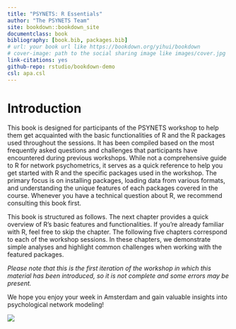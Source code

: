 ```yaml
--- 
title: "PSYNETS: R Essentials"
author: "The PSYNETS Team"
site: bookdown::bookdown_site
documentclass: book
bibliography: [book.bib, packages.bib]
# url: your book url like https://bookdown.org/yihui/bookdown
# cover-image: path to the social sharing image like images/cover.jpg
link-citations: yes
github-repo: rstudio/bookdown-demo
csl: apa.csl
---
```



# Introduction

This book is designed for participants of the PSYNETS workshop to help them get acquainted with the basic functionalities of R and the R packages used throughout the sessions. It has been compiled based on the most frequently asked questions and challenges that participants have encountered during previous workshops. While not a comprehensive guide to R for network psychometrics, it serves as a quick reference to help you get started with R and the specific packages used in the workshop. The primary focus is on installing packages, loading data from various formats, and understanding the unique features of each packages covered in the course. Whenever you have a technical question about R, we recommend consulting this book first. 

This book is structured as follows. The next chapter provides a quick overview of R's basic features and functionalities. If you’re already familiar with R, feel free to skip the chapter. The following five chapters correspond to each of the workshop sessions. In these chapters, we demonstrate simple analyses and highlight common challenges when working with the featured packages.

*Please note that this is the first iteration of the workshop in which this material has been introduced, so it is not complete and some errors may be present.*

We hope you enjoy your week in Amsterdam and gain valuable insights into psychological network modeling!

![](PSYNETS_logo.png)




